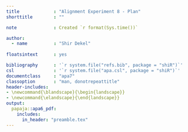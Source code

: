 ```yaml
---
title             : "Alignment Experiment 8 - Plan"
shorttitle        : ""

note              : Created `r format(Sys.time())`

author: 
  - name          : "Shir Dekel"
  
floatsintext      : yes

bibliography      : '`r system.file("refs.bib", package = "shiR")`'
csl               : '`r system.file("apa.csl", package = "shiR")`'
documentclass     : "apa7"
classoption       : "man, donotrepeattitle"
header-includes:
- \newcommand{\blandscape}{\begin{landscape}}
- \newcommand{\elandscape}{\end{landscape}}
output: 
  papaja::apa6_pdf:
    includes: 
      in_header: "preamble.tex"
---
```


